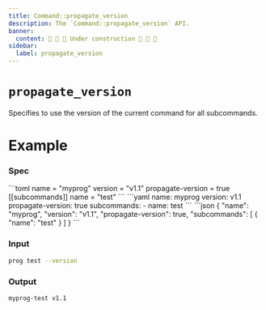 ```yaml
---
title: Command::propagate_version
description: The `Command::propagate_version` API.
banner:
  content: 🚧 🚧 🚧 Under construction 🚧 🚧 🚧
sidebar:
  label: propagate_version
---
```



# `propagate_version` <LinkButton href="https://docs.rs/clap/latest/clap/struct.Command.html#method.propagate_version" icon="open-book" variant="minimal"></LinkButton>

<Badge text="since 0.1.0" size="small" />

Specifies to use the version of the current command for all subcommands.

# Example

### Spec

<Tabs syncKey="format">
  <TabItem label="TOML">
```toml
name = "myprog"
version = "v1.1"
propagate-version = true
[[subcommands]]
name = "test"
```
  </TabItem>
  <TabItem label="YAML">
```yaml
name: myprog
version: v1.1
propagate-version: true
subcommands:
- name: test
```
  </TabItem>
  <TabItem label="JSON">
```json
{
  "name": "myprog",
  "version": "v1.1",
  "propagate-version": true,
  "subcommands": [
    {
      "name": "test"
    }
  ]
}
```
  </TabItem>
</Tabs>

### Input

```bash
prog test --version
```

### Output

```bash
myprog-test v1.1
```
